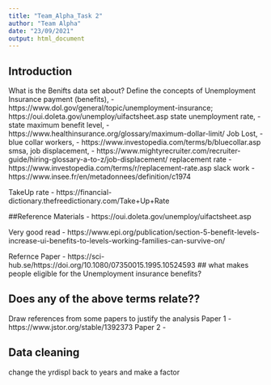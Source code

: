 ```yaml
---
title: "Team_Alpha_Task 2"
author: "Team Alpha"
date: "23/09/2021"
output: html_document
---
```


## Introduction
What is the Benifts data set about?
Define the concepts of Unemployment Insurance payment (benefits), - https://www.dol.gov/general/topic/unemployment-insurance; https://oui.doleta.gov/unemploy/uifactsheet.asp
state unemployment rate, - 
state maximum benefit level, - https://www.healthinsurance.org/glossary/maximum-dollar-limit/
Job Lost, - 
blue collar workers, - https://www.investopedia.com/terms/b/bluecollar.asp
smsa,
job displacement, - https://www.mightyrecruiter.com/recruiter-guide/hiring-glossary-a-to-z/job-displacement/
replacement rate - https://www.investopedia.com/terms/r/replacement-rate.asp
slack work - https://www.insee.fr/en/metadonnees/definition/c1974

TakeUp rate - https://financial-dictionary.thefreedictionary.com/Take+Up+Rate

##Reference Materials
 - https://oui.doleta.gov/unemploy/uifactsheet.asp
 
Very good read -  https://www.epi.org/publication/section-5-benefit-levels-increase-ui-benefits-to-levels-working-families-can-survive-on/

Refernce Paper - https://sci-hub.se/https://doi.org/10.1080/07350015.1995.10524593
## what makes people eligible for the Unemployment insurance benefits?


## Does any of the above terms relate??
Draw references from some papers to justify the analysis
Paper 1 - https://www.jstor.org/stable/1392373
Paper 2 - 


## Data cleaning
change the yrdispl back to years and make a factor



```r

```

